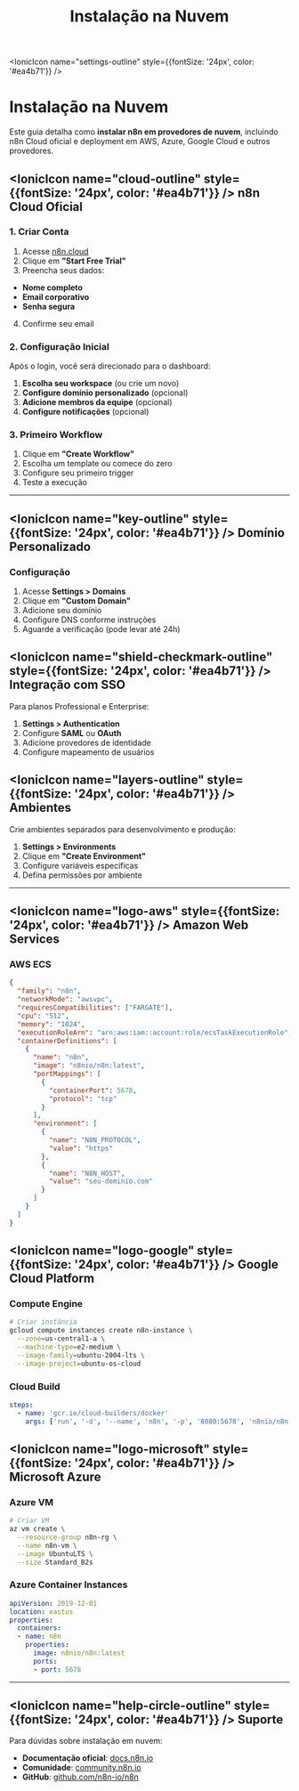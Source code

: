 ﻿---
sidebar_position: 3
title: Instalação na Nuvem
description: Como instalar e configurar n8n em provedores de nuvem
keywords: [n8n, cloud, nuvem, aws, azure, gcp, instalação]
---

<IonicIcon name="settings-outline" style={{fontSize: '24px', color: '#ea4b71'}} />

# Instalação na Nuvem

Este guia detalha como **instalar n8n em provedores de nuvem**, incluindo n8n Cloud oficial e deployment em AWS, Azure, Google Cloud e outros provedores.

## <IonicIcon name="cloud-outline" style={{fontSize: '24px', color: '#ea4b71'}} /> n8n Cloud Oficial

### 1. Criar Conta

1. Acesse [n8n.cloud](https://n8n.cloud)
2. Clique em **"Start Free Trial"**
3. Preencha seus dados:

- **Nome completo**
- **Email corporativo**
- **Senha segura**

4. Confirme seu email

### 2. Configuração Inicial

Após o login, você será direcionado para o dashboard:

1. **Escolha seu workspace** (ou crie um novo)
2. **Configure domínio personalizado** (opcional)
3. **Adicione membros da equipe** (opcional)
4. **Configure notificações** (opcional)

### 3. Primeiro Workflow

1. Clique em **"Create Workflow"**
2. Escolha um template ou comece do zero
3. Configure seu primeiro trigger
4. Teste a execução

---

## <IonicIcon name="key-outline" style={{fontSize: '24px', color: '#ea4b71'}} /> Domínio Personalizado

### Configuração

1. Acesse **Settings > Domains**
2. Clique em **"Custom Domain"**
3. Adicione seu domínio
4. Configure DNS conforme instruções
5. Aguarde a verificação (pode levar até 24h)

## <IonicIcon name="shield-checkmark-outline" style={{fontSize: '24px', color: '#ea4b71'}} /> Integração com SSO

Para planos Professional e Enterprise:

1. **Settings > Authentication**
2. Configure **SAML** ou **OAuth**
3. Adicione provedores de identidade
4. Configure mapeamento de usuários

## <IonicIcon name="layers-outline" style={{fontSize: '24px', color: '#ea4b71'}} /> Ambientes

Crie ambientes separados para desenvolvimento e produção:

1. **Settings > Environments**
2. Clique em **"Create Environment"**
3. Configure variáveis específicas
4. Defina permissões por ambiente

---

## <IonicIcon name="logo-aws" style={{fontSize: '24px', color: '#ea4b71'}} /> Amazon Web Services

### AWS ECS

```json
{
  "family": "n8n",
  "networkMode": "awsvpc",
  "requiresCompatibilities": ["FARGATE"],
  "cpu": "512",
  "memory": "1024",
  "executionRoleArn": "arn:aws:iam::account:role/ecsTaskExecutionRole",
  "containerDefinitions": [
    {
      "name": "n8n",
      "image": "n8nio/n8n:latest",
      "portMappings": [
        {
          "containerPort": 5678,
          "protocol": "tcp"
        }
      ],
      "environment": [
        {
          "name": "N8N_PROTOCOL",
          "value": "https"
        },
        {
          "name": "N8N_HOST",
          "value": "seu-dominio.com"
        }
      ]
    }
  ]
}
```

## <IonicIcon name="logo-google" style={{fontSize: '24px', color: '#ea4b71'}} /> Google Cloud Platform

### Compute Engine

```bash
# Criar instância
gcloud compute instances create n8n-instance \
  --zone=us-central1-a \
  --machine-type=e2-medium \
  --image-family=ubuntu-2004-lts \
  --image-project=ubuntu-os-cloud
```

### Cloud Build

```yaml
steps:
  - name: 'gcr.io/cloud-builders/docker'
    args: ['run', '-d', '--name', 'n8n', '-p', '8080:5678', 'n8nio/n8n']
```

## <IonicIcon name="logo-microsoft" style={{fontSize: '24px', color: '#ea4b71'}} /> Microsoft Azure

### Azure VM

```bash
# Criar VM
az vm create \
  --resource-group n8n-rg \
  --name n8n-vm \
  --image UbuntuLTS \
  --size Standard_B2s
```

### Azure Container Instances

```yaml
apiVersion: 2019-12-01
location: eastus
properties:
  containers:
  - name: n8n
    properties:
      image: n8nio/n8n:latest
      ports:
      - port: 5678
```

---

## <IonicIcon name="help-circle-outline" style={{fontSize: '24px', color: '#ea4b71'}} /> Suporte

Para dúvidas sobre instalação em nuvem:

- **Documentação oficial**: [docs.n8n.io](https://docs.n8n.io)
- **Comunidade**: [community.n8n.io](https://community.n8n.io)
- **GitHub**: [github.com/n8n-io/n8n](https://github.com/n8n-io/n8n)
